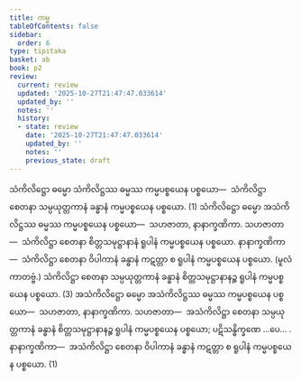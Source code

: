 ```yaml
---
title: ကမ္မ
tableOfContents: false
sidebar:
  order: 6
type: tipitaka
basket: ab
book: p2
review:
  current: review
  updated: '2025-10-27T21:47:47.033614'
  updated_by: ''
  notes: ''
  history:
  - state: review
    date: '2025-10-27T21:47:47.033614'
    updated_by: ''
    notes: ''
    previous_state: draft
---
```



<ReviewStatus review={frontmatter.review} showDetails={true} />

<HypothesisAnnotation frontmatter={frontmatter} />

<DynamicBreadcrumb />

<Division number="62" book="p2" e="ch" v="38" p="390">

<Paragraph number="3975" book="p2">
သံကိလိဋ္ဌော ဓမ္မော သံကိလိဋ္ဌဿ ဓမ္မဿ ကမ္မပစ္စယေန ပစ္စယော—  သံကိလိဋ္ဌာ စေတနာ သမ္ပယုတ္တကာနံ ခန္ဓာနံ ကမ္မပစ္စယေန ပစ္စယော. (1)
</Paragraph>

<Paragraph number="3976" book="p2">
သံကိလိဋ္ဌော ဓမ္မော အသံကိလိဋ္ဌဿ ဓမ္မဿ ကမ္မပစ္စယေန ပစ္စယော—  သဟဇာတာ, နာနာက္ခဏိကာ. <Emphasis>သဟဇာတာ</Emphasis>—  သံကိလိဋ္ဌာ စေတနာ စိတ္တသမုဋ္ဌာနာနံ ရူပါနံ ကမ္မပစ္စယေန ပစ္စယော. <Emphasis>နာနာက္ခဏိကာ</Emphasis>—  သံကိလိဋ္ဌာ စေတနာ ဝိပါကာနံ ခန္ဓာနံ ကဋတ္တာ စ ရူပါနံ ကမ္မပစ္စယေန ပစ္စယော. (မူလံ ကာတဗ္ဗံ.) သံကိလိဋ္ဌာ စေတနာ သမ္ပယုတ္တကာနံ ခန္ဓာနံ စိတ္တသမုဋ္ဌာနာနဉ္စ ရူပါနံ ကမ္မပစ္စယေန ပစ္စယော. (3)
</Paragraph>

<Paragraph number="3977" book="p2">
အသံကိလိဋ္ဌော ဓမ္မော အသံကိလိဋ္ဌဿ ဓမ္မဿ ကမ္မပစ္စယေန ပစ္စယော—  သဟဇာတာ, နာနာက္ခဏိကာ. <Emphasis>သဟဇာတာ</Emphasis>—  အသံကိလိဋ္ဌာ စေတနာ သမ္ပယုတ္တကာနံ ခန္ဓာနံ စိတ္တသမုဋ္ဌာနာနဉ္စ ရူပါနံ ကမ္မပစ္စယေန ပစ္စယော; ပဋိသန္ဓိက္ခဏေ …ပေ… . <Emphasis>နာနာက္ခဏိကာ</Emphasis>—  အသံကိလိဋ္ဌာ စေတနာ ဝိပါကာနံ ခန္ဓာနံ ကဋတ္တာ စ ရူပါနံ ကမ္မပစ္စယေန ပစ္စယော. (1)
</Paragraph>
</Division>